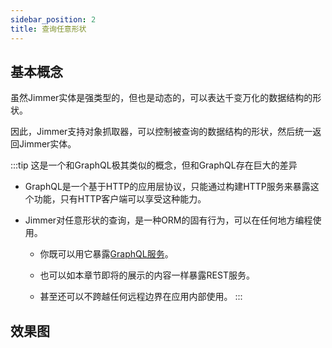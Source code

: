 ```yaml
---
sidebar_position: 2
title: 查询任意形状
---
```



## 基本概念

虽然Jimmer实体是强类型的，但也是动态的，可以表达千变万化的数据结构的形状。

因此，Jimmer支持对象抓取器，可以控制被查询的数据结构的形状，然后统一返回Jimmer实体。

:::tip
这是一个和GraphQL极其类似的概念，但和GraphQL存在巨大的差异

-   GraphQL是一个基于HTTP的应用层协议，只能通过构建HTTP服务来暴露这个功能，只有HTTP客户端可以享受这种能力。

-   Jimmer对任意形状的查询，是一种ORM的固有行为，可以在任何地方编程使用。

    -   你既可以用它暴露[GraphQL服务](../../graphql)。

    -   也可以如本章节即将的展示的内容一样暴露REST服务。

    -   甚至还可以不跨越任何远程边界在应用内部使用。
:::

## 效果图

<ObjectFetcherPanel/>
